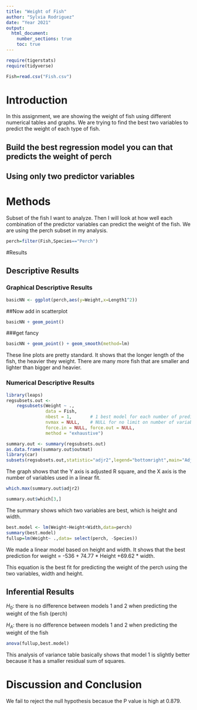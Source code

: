 ```yaml
---
title: "Weight of Fish"
author: "Sylvia Rodriguez"
date: "Year 2021"
output: 
  html_document:
    number_sections: true
    toc: true
---
```



```r
require(tigerstats)
require(tidyverse)
```


```r
Fish=read.csv("Fish.csv")
```

# Introduction

<!--In this section you explain what you are trying to show.  Where did the data come from?  What is the research or other question you are trying to answer?!-->

In this assignment, we are showing the weight of fish using different numerical tables and graphs. We are trying to find the best two variables to predict the weight of each type of fish. 

## Build the best regression model you can that predicts the weight of perch
## Using only two predictor variables  


# Methods

<!--Decide on your methods:  use "variable analysis" or other appropriate descriptors.  Make sure to choose at least one graphical method and at least one numerical method.!-->

Subset of the fish I want to analyze. Then I will look at how well each combination of the predictor variables can predict the weight of the fish. We are using the perch subset in my analysis. 


```r
perch=filter(Fish,Species=="Perch")
```

#Results

<!--Divide this section into two sub-sections:  One for your descriptive  results and one for your inferential results.!-->


## Descriptive Results

### Graphical Descriptive Results

<!--Graphical results here.  Make sure to show your code.  Provide appropriate labels for axes, giving units if possible, and provide a good title for the graph, too.  Use the graphical results to describe the patterns if any that exist in the data as focused toward the research question!-->

```r
basicNN <- ggplot(perch,aes(y=Weight,x=Length1^2))
```
##Now add in scatterplot

```r
basicNN + geom_point()
```
  
  
###get fancy  


```r
basicNN + geom_point() + geom_smooth(method=lm) 
```
  

These line plots are pretty standard. It shows that the longer length of the fish, the heavier they weight. There are many more fish that are smaller and lighter than bigger and heavier. 


### Numerical Descriptive Results

<!--Numerical results go here. Use the numerical results to describe the patterns if any that exist in the data as focused toward the research question!-->

```r
library(leaps)
regsubsets.out <-
    regsubsets(Weight ~ .,
               data = Fish,
               nbest = 1,       # 1 best model for each number of predictors
               nvmax = NULL,    # NULL for no limit on number of variables
               force.in = NULL, force.out = NULL,
               method = "exhaustive")

summary.out <- summary(regsubsets.out)
as.data.frame(summary.out$outmat)
library(car)
subsets(regsubsets.out,statistic="adjr2",legend="bottomright",main="Adjusted R^2")
```
  
The graph shows that the Y axis is adjusted R square, and the X axis is the number of variables used in a linear fit.



```r
which.max(summary.out$adjr2)
```
```r
summary.out$which[3,]
```

The summary shows which two variables are best, which is height and width. 


```r
best.model <- lm(Weight~Height+Width,data=perch)
summary(best.model)
fullup=lm(Weight~ .,data= select(perch, -Species))
```


We made a linear model based on height and width. It shows that the best prediction for weight = -536 + 74.77 * Height +69.62 * width.

This equation is the best fit for predicting the weight of the perch using the two variables, width and height. 


## Inferential Results

<!--State hypothesis clearly.  Make sure your discussion of the inferential test covers all the aspects that the test output produces, such as test statistic, p-value etc.  Make a decision about the null hypothesis, explain the assumptions on which the selected test/procedure was based, and why the chosen procedure satisfys the assumptions and is appropriate to answer the research question!-->


$H_0$: there is no difference between models 1 and 2 when predicting the weight of the fish (perch)

$H_A$: there is no difference between models 1 and 2 when predicting the weight of the fish

```r
anova(fullup,best.model)
```

This analysis of variance table basically shows that model 1 is slightly better because it has a smaller residual sum of squares. 


# Discussion and Conclusion

<!--Discussion and conclusion here.  If you found a relationship be sure to consider whether the relationship occurs because one of the variavbles causes the other, or whether they perhasps are related for some other reason.  Watch the chapter 6 videos from the GeorgeTown videos collection.!-->


We fail to reject the null hypothesis becasue the P value is high at 0.879. 
